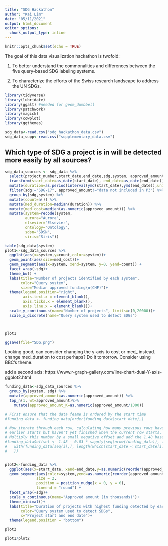 ```yaml
---
title: "SDG Hackathon"
author: "Kai Lim"
date: "05/11/2021"
output: html_document
editor_options: 
  chunk_output_type: inline
---
```


```r
knitr::opts_chunk$set(echo = TRUE)
```

The goal of this data visualization hackathon is twofold:

1. To better understand the commonalities and differences between the five query-based SDG labeling systems.

2. To characterize the efforts of the Swiss research landscape to address the UN SDGs.

```r
library(tidyverse)
library(lubridate)
library(ggalt) #needed for geom_dumbbell
library(patchwork)
library(magick)
library(cowplot)
library(ggthemes)
```

```r
sdg_data<-read.csv("sdg_hackathon_data.csv")
sdg_data_supp<-read.csv("supplementary_data.csv")
```

## Which type of SDG a project is in will be detected more easily by all sources?

```r
sdg_data_sources <- sdg_data %>%
  select(project_number,start_date,end_date,sdg,system, approved_amount) %>% 
  transform(start_date=as_date(start_date), end_date=as_date(end_date)) %>% 
  mutate(duration=as.period(interval(ymd(start_date),ymd(end_date)),unit="days")@day) %>% 
  filter(sdg!="SDG-17", approved_amount!="data not included in P3") %>%  #filter SDG-17 because some sources don't have it
  group_by(sdg,system) %>% 
  mutate(count=n()) %>% 
  mutate(med_duration=median(duration)) %>% 
  mutate(med_cost=median(as.numeric(approved_amount))) %>% 
  mutate(system=recode(system, 
         aurora="Aurora",
         elsevier="Elsevier",
         ontology="Ontology",
         sdsn="SDSN",
         siris="Siris"))

table(sdg_data$system)
plot1<-sdg_data_sources %>% 
  ggplot(aes(x=system,y=count,color=system))+
  geom_point(aes(size=med_cost))+
  geom_segment(aes(x=system, xend=system, y=0, yend=count)) +
  facet_wrap(~sdg)+
  theme_bw() +
  labs(title="Number of projects identified by each system",
       color="Query system",
       size="Median approved funding\n(CHF)")+
  theme(legend.position="right",
        axis.text.x = element_blank(),
        axis.ticks.x = element_blank(),
        axis.line.x = element_blank())+
  scale_y_continuous(name="Number of projects", limits=c(0,20000))+
  scale_x_discrete(name="Query system used to detect SDGs")



plot1

ggsave(file="SDG.png")

```

Looking good, can consider changing the y-axis to cost or med_ instead. 
change med_duration to cost perhaps?
Do it tomorrow. 
Consider using BBC's theme. 

add a second axis: https://www.r-graph-gallery.com/line-chart-dual-Y-axis-ggplot2.html 


```r
funding_data<-sdg_data_sources %>% 
  group_by(system, sdg) %>%
  mutate(approved_amount=as.numeric(approved_amount)) %>% 
  top_n(1, wt=approved_amount)%>% 
    mutate(approved_amount_K=as.numeric(approved_amount/1000))

# First ensure that the data feame is ordered by the start time
#funding_data <- funding_data[order(funding_data$start_date),]

# Now iterate through each row, calculating how many previous rows have
# earlier starts but haven't yet finished when the current row starts.
# Multiply this number by a small negative offset and add the 1.48 baseline value
#funding_data$offset <- 1.48 - 0.03 * sapply(seq(nrow(funding_data)), function(i) {
#   with(funding_data[seq(i),], length(which(start_date < start_date[i] & end_date > start_date[i])))
#   })


plot2<-funding_data %>% 
  ggplot(aes(x=start_date, xend=end_date,y=as.numeric(reorder(approved_amount_K,start_date))))+
  geom_segment(aes(color=system,yend=as.numeric(reorder(approved_amount_K,start_date))),
              size = 2,
              position = position_nudge(x = 0, y = 0),
              lineend = "round") +
  facet_wrap(~sdg)+
  scale_y_continuous(name="Approved amount (in thousands)")+
  theme_minimal()+
  labs(title="Duration of projects with highest funding detected by each query system",
       color="Query system used to detect SDGs",
       x="Project start and end date")+
  theme(legend.position = "bottom")

plot2
```



```r
plot1/plot2
```

